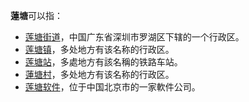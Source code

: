 '''蓮塘'''可以指：
* [[莲塘街道|莲塘街道]]，中国广东省深圳市罗湖区下辖的一个行政区。
* [[莲塘镇|莲塘镇]]，多处地方有该名称的行政区。
* [[莲塘站|莲塘站]]，多處地方有該名稱的铁路车站。
* [[蓮塘村|蓮塘村]]，多处地方有该名称的行政区。
* [[莲塘软件|莲塘软件]]，位于中国北京市的一家軟件公司。
{{disambig|Cat=二字中國相關消歧義}}